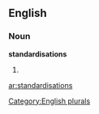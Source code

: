 
==English==

===Noun===
'''standardisations'''

# {{plural of|[[standardisation]]}}

[[Category:English plurals]]

[[ar:standardisations]]
